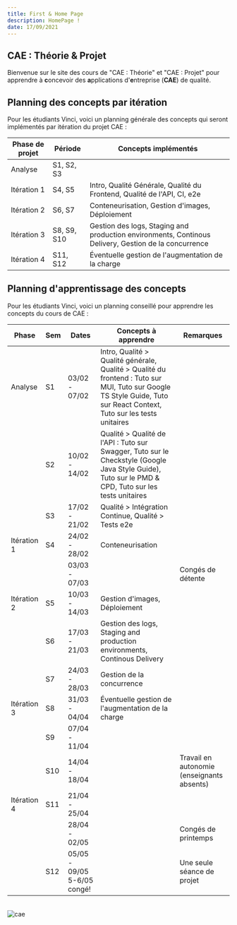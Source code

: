```yaml
---
title: First & Home Page
description: HomePage !
date: 17/09/2021
---
```

## CAE : Théorie & Projet

Bienvenue sur le site des cours de "CAE : Théorie" et "CAE : Projet" pour apprendre à **c**oncevoir des **a**pplications d'**e**ntreprise (**CAE**) de qualité.

## Planning des concepts par itération

Pour les étudiants Vinci, voici un planning générale des concepts qui seront implémentés par itération du projet CAE :

| Phase de projet      | Période      | Concepts implémentés                       |
|----------------------|------------|----------------------------------|
| Analyse       | S1, S2, S3 |         |
| Itération 1        | S4, S5 |  Intro, Qualité Générale, Qualité du Frontend, Qualité de l'API, CI, e2e  |
| Itération 2            | S6, S7 | Conteneurisation, Gestion d'images, Déploiement    |
| Itération 3 | S8, S9, S10 | Gestion des logs, Staging and production environments, Continous Delivery, Gestion de la concurrence    |
| Itération 4              | S11, S12 |  Éventuelle gestion de l'augmentation de la charge  |



## Planning d'apprentissage des concepts

Pour les étudiants Vinci, voici un planning conseillé pour apprendre les concepts du cours de CAE :

| Phase | Sem | Dates | Concepts à apprendre | Remarques |
|-------|-----|-------|----------------------|-----------|
| Analyse | S1 | 03/02 - 07/02 | Intro,  Qualité > Qualité générale, Qualité > Qualité du frontend : Tuto sur MUI, Tuto sur Google TS Style Guide, Tuto sur React Context, Tuto sur les tests unitaires |  |
|  | S2 | 10/02 - 14/02 | Qualité > Qualité de l'API : Tuto sur Swagger, Tuto sur le Checkstyle (Google Java Style Guide), Tuto sur le PMD & CPD, Tuto sur les tests unitaires |  |
|  | S3 | 17/02 - 21/02 | Qualité > Intégration Continue, Qualité > Tests e2e |  |
| Itération 1 | S4 | 24/02 - 28/02 | Conteneurisation |  |
|  |  | 03/03 - 07/03 |  | Congés de détente |
| Itération 2 | S5 | 10/03 - 14/03 | Gestion d'images, Déploiement |  |
|  | S6 | 17/03 - 21/03 | Gestion des logs, Staging and production environments, Continous Delivery |  |
|  | S7 | 24/03 - 28/03 | Gestion de la concurrence |  |
| Itération 3 | S8 | 31/03 - 04/04 | Éventuelle  gestion de l'augmentation de la charge  |  |
|  | S9 | 07/04 - 11/04 |  |  |
|  | S10 | 14/04 - 18/04 |  | Travail en autonomie (enseignants absents)  |
| Itération 4 | S11 | 21/04 - 25/04 |  |  |
|  |  | 28/04 - 02/05 |  | Congés de printemps |
|  | S12 | 05/05 - 09/05 5-6/05 congé! |  | Une seule séance de projet |


<br/>

<Image src="/cae.png" alt="cae"  />






